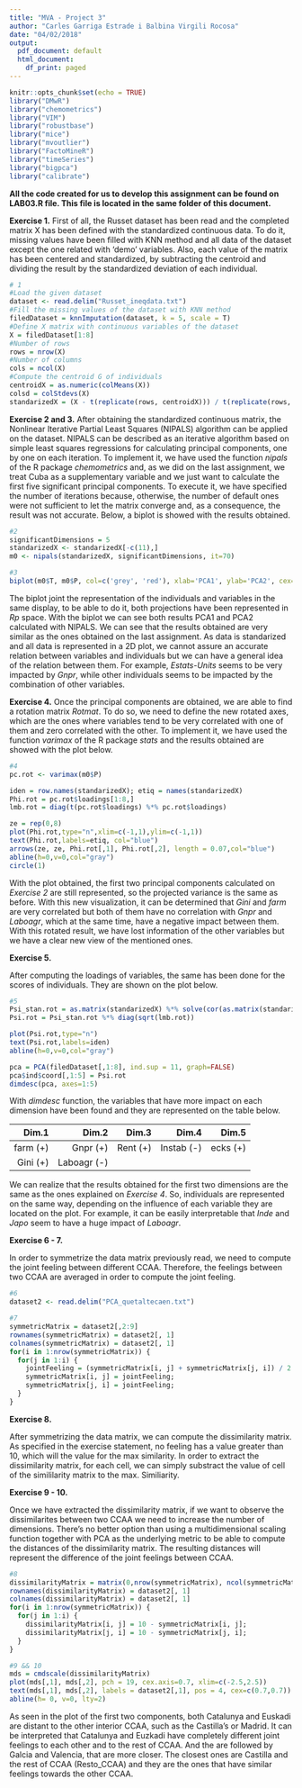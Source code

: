 ```yaml
---
title: "MVA - Project 3"
author: "Carles Garriga Estrade i Balbina Virgili Rocosa"
date: "04/02/2018"
output:
  pdf_document: default
  html_document:
    df_print: paged
---
```


```r
knitr::opts_chunk$set(echo = TRUE)
library("DMwR")
library("chemometrics")
library("VIM")
library("robustbase")
library("mice")
library("mvoutlier")
library("FactoMineR")
library("timeSeries")
library("bigpca")
library("calibrate")
```
**All the code created for us to develop this assignment can be found on LAB03.R file. This file is located in the same folder of this document.**

**Exercise 1.**
First of all, the Russet dataset has been read and the completed matrix X has been defined with the standardized continuous data. To do it, missing values have been filled with KNN method and all data of the dataset except the one related with 'demo' variables. Also, each value of the matrix has been centered and standardized, by subtracting the centroid and dividing the result by the standardized deviation of each individual.

```r
# 1
#Load the given dataset
dataset <- read.delim("Russet_ineqdata.txt")
#Fill the missing values of the dataset with KNN method
filedDataset = knnImputation(dataset, k = 5, scale = T)
#Define X matrix with continuous variables of the dataset
X = filedDataset[1:8]
#Number of rows
rows = nrow(X)
#Number of columns
cols = ncol(X)
#Compute the centroid G of individuals
centroidX = as.numeric(colMeans(X))
colsd = colStdevs(X)
standarizedX = (X - t(replicate(rows, centroidX))) / t(replicate(rows, colsd))
```

**Exercise 2 and 3.**
After obtaining the standardized continuous matrix, the Nonlinear Iterative Partial Least Squares (NIPALS) algorithm can be applied on the dataset. NIPALS can be described as an iterative algorithm based on simple least squares regressions for calculating principal components, one by one on each iteration. To implement it, we have used the function *nipals* of the R package *chemometrics* and, as we did on the last assignment, we treat Cuba as a supplementary variable and we just want to calculate the first five significant principal components. To execute it, we have specified the number of iterations because, otherwise, the number of default ones were not sufficient to let the matrix converge and, as a consequence, the result was not accurate. Below, a biplot is showed with the results obtained.

```r
#2
significantDimensions = 5
standarizedX <- standarizedX[-c(11),]
m0 <- nipals(standarizedX, significantDimensions, it=70)
```
```r
#3
biplot(m0$T, m0$P, col=c('grey', 'red'), xlab='PCA1', ylab='PCA2', cex=c(0.7,0.7), cex.axis=0.7)
```

The biplot joint the representation of the individuals and variables in the same display, to be able to do it, both projections have been represented in *Rp* space. With the biplot we can see both results PCA1 and PCA2 calculated with NIPALS. We can see that the results obtained are very similar as the ones obtained on the last assignment. As data is standarized and all data is represented in a 2D plot, we cannot assure an accurate relation between variables and individuals but we can have a general idea of the relation between them. For example, *Estats-Units* seems to be very impacted by *Gnpr*, while other individuals seems to be impacted by the combination of other variables.

**Exercise 4.**
Once the principal components are obtained, we are able to find a rotation matrix *Rotmat*. To do so, we need to define the new rotated axes, which are the ones where variables tend to be very correlated with one of them and zero correlated with the other. To implement it, we have used the function *varimax* of the R package *stats* and the results obtained are showed with the plot below.

```r
#4
pc.rot <- varimax(m0$P)

iden = row.names(standarizedX); etiq = names(standarizedX)
Phi.rot = pc.rot$loadings[1:8,]
lmb.rot = diag(t(pc.rot$loadings) %*% pc.rot$loadings)

ze = rep(0,8)
plot(Phi.rot,type="n",xlim=c(-1,1),ylim=c(-1,1))
text(Phi.rot,labels=etiq, col="blue")
arrows(ze, ze, Phi.rot[,1], Phi.rot[,2], length = 0.07,col="blue")
abline(h=0,v=0,col="gray")
circle(1)
```

With the plot obtained, the first two principal components calculated on *Exercise 2* are still represented, so the projected variance is the same as before. With this new visualization, it can be determined that *Gini* and *farm* are very correlated but both of them have no correlation with *Gnpr* and *Laboagr*, which at the same time, have a negative impact between them. With this rotated result, we have lost information of the other variables but we have a clear new view of the mentioned ones.

**Exercise 5.**

After computing the loadings of variables, the same has been done for the scores of individuals. They are shown on the plot below.

```r
#5
Psi_stan.rot = as.matrix(standarizedX) %*% solve(cor(as.matrix(standarizedX))) %*% Phi.rot
Psi.rot = Psi_stan.rot %*% diag(sqrt(lmb.rot))

plot(Psi.rot,type="n")
text(Psi.rot,labels=iden)
abline(h=0,v=0,col="gray")

pca = PCA(filedDataset[,1:8], ind.sup = 11, graph=FALSE)
pca$ind$coord[,1:5] = Psi.rot
dimdesc(pca, axes=1:5)
```

With *dimdesc* function, the variables that have more impact on each dimension have been found and they are represented on the table below.

| Dim.1  | Dim.2 | Dim.3 |  Dim.4 |  Dim.5 |
|----------:|----------:|----------:|----------:|----------:|
| farm (+) | Gnpr (+) | Rent (+) | Instab (-)| ecks (+)
| Gini (+)| Laboagr (-)|  | | |

We can realize that the results obtained for the first two dimensions are the same as the ones explained on *Exercise 4*. So, individuals are represented on the same way, depending on the influence of each variable they are located on the plot. For example, it can be easily interpretable that *Inde* and *Japo* seem to have a huge impact of *Laboagr*.

**Exercise 6 - 7.**

In order to symmetrize the data matrix previously read, we need to compute the joint feeling between different CCAA. Therefore, the feelings between two CCAA are averaged in order to compute the joint feeling.

```r
#6
dataset2 <- read.delim("PCA_quetaltecaen.txt")

#7
symmetricMatrix = dataset2[,2:9]
rownames(symmetricMatrix) = dataset2[, 1]
colnames(symmetricMatrix) = dataset2[, 1]
for(i in 1:nrow(symmetricMatrix)) {
  for(j in 1:i) {
    jointFeeling = (symmetricMatrix[i, j] + symmetricMatrix[j, i]) / 2
    symmetricMatrix[i, j] = jointFeeling;
    symmetricMatrix[j, i] = jointFeeling;
  }
}
```

**Exercise 8.**

After symmetrizing the data matrix, we can compute the dissimilarity matrix. As specified in the exercise statement, no feeling has a value greater than 10, which will the value for the max similarity. In order to extract the dissimilarity matrix, for each cell, we can simply substract the value of cell of the simililarity matrix to the max. Similiarity.

**Exercise 9 - 10.**

Once we have extracted the dissimilarity matrix, if we want to observe the dissimilarites between two CCAA we need to increase the number of dimensions. There's no better option than using a multidimensional scaling  function together with PCA as the underlying metric to be able to compute the distances of the dissimilarity matrix. The resulting distances will represent the difference of the joint feelings between CCAA.

```r
#8
dissimilarityMatrix = matrix(0,nrow(symmetricMatrix), ncol(symmetricMatrix))
rownames(dissimilarityMatrix) = dataset2[, 1]
colnames(dissimilarityMatrix) = dataset2[, 1]
for(i in 1:nrow(symmetricMatrix)) {
  for(j in 1:i) {
    dissimilarityMatrix[i, j] = 10 - symmetricMatrix[i, j];
    dissimilarityMatrix[j, i] = 10 - symmetricMatrix[j, i];
  }
}

#9 && 10
mds = cmdscale(dissimilarityMatrix)
plot(mds[,1], mds[,2], pch = 19, cex.axis=0.7, xlim=c(-2.5,2.5))
text(mds[,1], mds[,2], labels = dataset2[,1], pos = 4, cex=c(0.7,0.7))
abline(h= 0, v=0, lty=2)

```

As seen in the plot of the first two components, both Catalunya and Euskadi are distant to the other interior CCAA, such as the Castilla's or Madrid. It can be interpreted that Catalunya and Euzkadi have completely different joint feelings to each other and to the rest of CCAA. And the are followed by Galcia and Valencia, that are more closer. The closest ones are Castilla and the rest of CCAA (Resto_CCAA) and they are the ones that have similar feelings towards the other CCAA.
